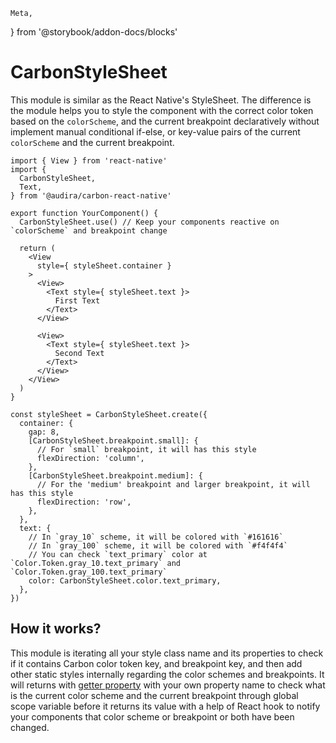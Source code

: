 	Meta,
} from '@storybook/addon-docs/blocks'

<Meta
	title="Guides/CarbonStyleSheet"
/>

# CarbonStyleSheet

This module is similar as the React Native's StyleSheet. The difference is the module helps you to style the component with the correct color token based on the `colorScheme`, and the current breakpoint declaratively without implement manual conditional if-else, or key-value pairs of the current `colorScheme` and the current breakpoint.

```tsx
import { View } from 'react-native'
import {
  CarbonStyleSheet,
  Text,
} from '@audira/carbon-react-native'

export function YourComponent() {
  CarbonStyleSheet.use() // Keep your components reactive on `colorScheme` and breakpoint change

  return (
    <View
      style={ styleSheet.container }
    >
      <View>
        <Text style={ styleSheet.text }>
          First Text
        </Text>
      </View>

      <View>
        <Text style={ styleSheet.text }>
          Second Text
        </Text>
      </View>
    </View>
  )
}

const styleSheet = CarbonStyleSheet.create({
  container: {
    gap: 8,
    [CarbonStyleSheet.breakpoint.small]: {
      // For `small` breakpoint, it will has this style
      flexDirection: 'column',
    },
    [CarbonStyleSheet.breakpoint.medium]: {
      // For the 'medium' breakpoint and larger breakpoint, it will has this style
      flexDirection: 'row',
    },
  },
  text: {
    // In `gray_10` scheme, it will be colored with `#161616`
    // In `gray_100` scheme, it will be colored with `#f4f4f4`
    // You can check `text_primary` color at `Color.Token.gray_10.text_primary` and `Color.Token.gray_100.text_primary`
    color: CarbonStyleSheet.color.text_primary,
  },
})

```

## How it works?

This module is iterating all your style class name and its properties to check if it contains Carbon color token key, and breakpoint key, and then add other static styles internally regarding the color schemes and breakpoints. It will returns with [getter property](https://developer.mozilla.org/en-US/docs/Web/JavaScript/Reference/Functions/get) with your own property name to check what is the current color scheme and the current breakpoint through global scope variable before it returns its value with a help of React hook to notify your components that color scheme or breakpoint or both have been changed.
